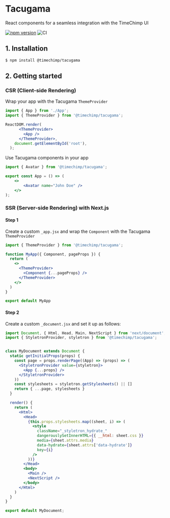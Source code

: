 
<Meta title="Welcome/Getting Started" />

# Tacugama

React components for a seamless integration with the TimeChimp UI

[![npm version](https://badge.fury.io/js/%40timechimp%2Ftacugama.svg)](https://badge.fury.io/js/%40timechimp%2Ftacugama)
![CI](https://github.com/TimeChimp/tacugama/workflows/CI/badge.svg)

## 1. Installation

```bash
$ npm install @timechimp/tacugama
```

## 2. Getting started


### CSR (Client-side Rendering)

Wrap your app with the Tacugama `ThemeProvider`

```jsx
import { App } from './App';
import { ThemeProvider } from '@timechimp/tacugama';

ReactDOM.render(
      <ThemeProvider>
        <App />
      </ThemeProvider>,
    document.getElementById('root'),
  );
```

Use Tacugama components in your app

```jsx
import { Avatar } from '@timechimp/tacugama';

export const App = () => (
    <>
        <Avatar name="John Doe" />
    </>
);
```

### SSR (Server-side Rendering) with Next.js


#### Step 1

Create a custom `_app.jsx` and wrap the `Component` with the Tacugama `ThemeProvider`

```jsx
import { ThemeProvider } from '@timechimp/tacugama';

function MyApp({ Component, pageProps }) {
  return (
    <>
      <ThemeProvider>
        <Component {...pageProps} />
      </ThemeProvider>
    </>
  )
}

export default MyApp
```

#### Step 2

Create a custom `_document.jsx` and set it up as follows:

```jsx
import Document, { Html, Head, Main, NextScript } from 'next/document';
import { StyletronProvider, styletron } from '@timechimp/tacugama';


class MyDocument extends Document {
  static getInitialProps(props) {
    const page = props.renderPage((App) => (props) => (
      <StyletronProvider value={styletron}>
        <App {...props} />
      </StyletronProvider>
    ))
    const stylesheets = styletron.getStylesheets() || []
    return { ...page, stylesheets }
  }

  render() {
    return (
      <Html>
        <Head>
          {this.props.stylesheets.map((sheet, i) => (
            <style
              className="_styletron_hydrate_"
              dangerouslySetInnerHTML={{ __html: sheet.css }}
              media={sheet.attrs.media}
              data-hydrate={sheet.attrs['data-hydrate']}
              key={i}
            />
          ))}
        </Head>
        <body>
          <Main />
          <NextScript />
        </body>
      </Html>
    )
  }
}

export default MyDocument;
```
